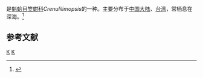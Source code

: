 {{noteTA
|T=zh-cn:刻点拟锉蛤; zh-tw:卵形笠蚶;
|1=zh-cn:刻点拟锉蛤; zh-tw:卵形笠蚶;
}}
{{Speciesbox
| taxon = Crenulilimopsis oblonga
| binomial_authority = (A. Adams, 1860)
}}
{{地区用词4|start=学名：''{{lang|la|Crenulilimopsis oblonga}}''|cn=刻点拟锉蛤|tw=卵形笠蚶|as=称}}是[[魁蛤目|魁蛤目]][[笠蚶科|笠蚶科]]''Crenulilimopsis''的一种。主要分布于[[中国大陆|中国大陆]]、[[台湾|台湾]]，常栖息在深海。<ref>{{cite web|url=http://shell.sinica.edu.tw/chinese/shellbase_detail.php?science_no=3032|title=国际贝库：刻点拟锉蛤|publisher=台湾贝类资料库|accessdate=2009-08-11|archive-date=2016-03-04|archive-url=https://web.archive.org/web/20160304110740/http://shell.sinica.edu.tw/chinese/shellbase_detail.php?science_no=3032|dead-url=no}}</ref>

== 参考文献 ==
{{reflist}}
{{Taxonbar|from=Q10898777}}

[[Category:擬銼蛤屬|K]]
[[Category:_1860年描述的动物|K]]